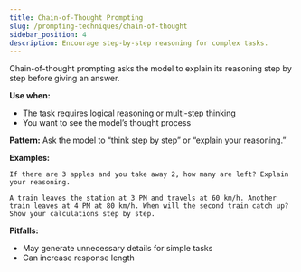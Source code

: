 ```yaml
---
title: Chain-of-Thought Prompting
slug: /prompting-techniques/chain-of-thought
sidebar_position: 4
description: Encourage step-by-step reasoning for complex tasks.
---
```


Chain-of-thought prompting asks the model to explain its reasoning step by step before giving an answer.

**Use when:**
- The task requires logical reasoning or multi-step thinking
- You want to see the model’s thought process

**Pattern:**
Ask the model to “think step by step” or “explain your reasoning.”

**Examples:**
```text
If there are 3 apples and you take away 2, how many are left? Explain your reasoning.
```
```text
A train leaves the station at 3 PM and travels at 60 km/h. Another train leaves at 4 PM at 80 km/h. When will the second train catch up? Show your calculations step by step.
```

**Pitfalls:**
- May generate unnecessary details for simple tasks
- Can increase response length